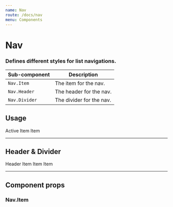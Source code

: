 ```yaml
---
name: Nav
route: /docs/nav
menu: Components
---
```



# Nav
### Defines different styles for list navigations.

| Sub-component | Description |
|-|-|
| `Nav.Item` | The item for the nav. |
| `Nav.Header` | The header for the nav. |
| `Nav.Divider` | The divider for the nav. |

## Usage
<Playground>
  <Nav>
    <Nav.Item active>
      <Link>Active</Link>
    </Nav.Item>
    <Nav.Item>
      <Link>Item</Link>
    </Nav.Item>
    <Nav.Item>
      <Link>Item</Link>
    </Nav.Item>
  </Nav>
</Playground>

---

## Header & Divider
<Playground>
  <Nav>
    <Nav.Header>Header</Nav.Header>
    <Nav.Item>
      <Link>Item</Link>
    </Nav.Item>
    <Nav.Item>
      <Link>Item</Link>
    </Nav.Item>
    <Nav.Divider />
    <Nav.Item>
      <Link>Item</Link>
    </Nav.Item>
  </Nav>
</Playground>

---

## Component props

### Nav.Item
<PropsTable of={Nav.Item} />
